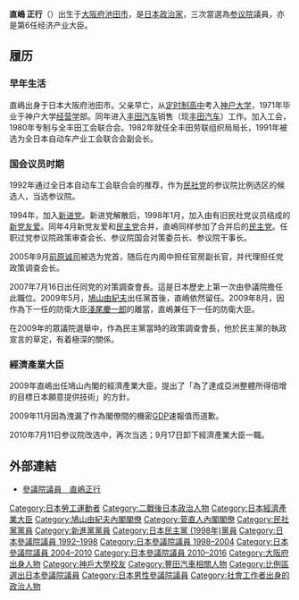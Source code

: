 {{Infobox Officeholder
| name  = 直嶋 正行
| original_name = 
| native_name_lang = 
| image = Masayuki Naoshima cropped 1 John Roos and Masayuki Naoshima 20091021.jpg
| imagesize = 
| country = {{JPN}}
| office = {{JPN}}第11、12任[[經濟產業大臣|經濟產業大臣]]
| term_start = 2009年9月16日
| term_end = 2010年9月17日
| primeminister= [[鳩山由紀夫|鳩山由紀夫]]<br/>[[菅直人|菅直人]]
| predecessor = [[二階俊博|二階俊博]]
| successor = {{link-ja|大畠章宏|大畠章宏}}
| office2 = {{JPN}}[[参議院_(日本)|參議院]]議員
|term_start2  = 1992年7月26日
|term_end2   = 2016年7月25日
|predecessor2 = 
|successor2  = 
|constituency2= [[日本參議院比例區|比例區]]
|birth_date = {{birth date and age|1945|10|23}}
|birth_place = {{JPN}}[[大阪府|大阪府]][[池田市|池田市]]
|native_place = 
|parents = 
|relatives = 
|spouse = 
|party = （[[民社黨_(日本)|民社党]]→）<br />（[[新進党|新進党]]→）<br />（[[新党友愛|新党友愛]]→）<br />（[[民主党_(1998年)|民主党]]→）<br />[[民進党_(日本)|民進党]]
|alma_mater   = [[神戶大學|神戶大學]]經營學部
|website      =
}}
{{Japanese|japanese=直嶋 正行|kana=なおしま まさゆき|romaji=Naoshima Masayuki}}
'''直嶋 正行'''（{{bd|1945年|10月23日|catIdx=N}}）出生于[[大阪府|大阪府]][[池田市|池田市]]，是[[日本|日本]][[政治家|政治家]]，三次當選為[[參議院_(日本)|参议院]]議員，亦是第6任经济产业大臣。

== 履历 ==
=== 早年生活 ===
直嶋出身于日本大阪府池田市。父亲早亡，从[[定时制高中|定时制高中]]考入[[神户大学|神户大学]]，1971年毕业于神户大学[[经营学|经营学]]部。同年进入[[丰田汽车|丰田汽车]]销售（现[[丰田汽车|丰田汽车]]）工作。加入工会，1980年专制与全丰田工会联合会。1982年就任全丰田劳联组织局局长，1991年被选为全日本自动车产业工会联合会副会长。

=== 国会议员时期 ===
1992年通过全日本自动车工会联合会的推荐，作为[[民社黨_(日本)|民社党]]的参议院比例选区的候选人，当选参议院。

1994年，加入[[新进党|新进党]]。新进党解散后，1998年1月，加入由有旧民社党议员结成的[[新党友爱|新党友爱]]。同年4月新党友爱和[[民主黨_(1996年)|民主党]]合并，直嶋同样参加了合并后的[[民主黨_(日本)|民主党]]。任职过党参议院政策审查会长、参议院国会对策委员长、参议院干事长。

2005年9月[[前原诚司|前原诚司]]被选为党首，随后在内阁中担任官房副长官，并代理担任党政策调查会长。

2007年7月16日出任同党的对策調查會長。這是日本歷史上第一次由參議院擔任此職位。2009年5月，[[鳩山由紀夫|鳩山由紀夫]]出任黨首後，直嶋依然留任。2009年8月，因作為下一任的防衛大臣[[淺尾慶一郎|淺尾慶一郎]]的離當，直嶋兼任下一任的防衛大臣。

在2009年的眾議院選舉中，作為民主黨當時的政策調查會長，他於民主黨的執政宣言的草定，有着極深的關係。

=== 經濟產業大臣 ===
2009年直嶋出任鳩山內閣的經濟產業大臣。提出了「為了達成亞洲整體所得倍增的目標日本願意提供技術」的方針。

2009年11月因為洩漏了作為閣僚間的機密[[GDP|GDP]]速報值而道歉。

2010年7月11日参议院改选中，再次当选；9月17日卸下經濟產業大臣一職。

==外部連結==
*[http://www.naoshima.com/ 參議院議員　直嶋正行] {{Wayback|url=http://www.naoshima.com/ |date=20071026011834 }}{{ja}}

{{經濟產業大臣}}
{{鳩山由紀夫內閣}}
{{菅直人內閣}}

{{DEFAULTSORT:Naoshima Masayuki}}
[[Category:日本勞工運動者|Category:日本勞工運動者]]
[[Category:二戰後日本政治人物|Category:二戰後日本政治人物]]
[[Category:日本經濟產業大臣|Category:日本經濟產業大臣]]
[[Category:鳩山由紀夫內閣閣僚|Category:鳩山由紀夫內閣閣僚]]
[[Category:菅直人內閣閣僚|Category:菅直人內閣閣僚]]
[[Category:民社黨黨員|Category:民社黨黨員]]
[[Category:新進黨黨員|Category:新進黨黨員]]
[[Category:日本民主黨_(1998年)黨員|Category:日本民主黨 (1998年)黨員]]
[[Category:日本參議院議員_1992–1998|Category:日本參議院議員 1992–1998]]
[[Category:日本參議院議員_1998–2004|Category:日本參議院議員 1998–2004]]
[[Category:日本參議院議員_2004–2010|Category:日本參議院議員 2004–2010]]
[[Category:日本參議院議員_2010–2016|Category:日本參議院議員 2010–2016]]
[[Category:大阪府出身人物|Category:大阪府出身人物]]
[[Category:神戶大學校友|Category:神戶大學校友]]
[[Category:豐田汽車相關人物|Category:豐田汽車相關人物]]
[[Category:比例區選出日本參議院議員|Category:比例區選出日本參議院議員]]
[[Category:日本男性參議院議員|Category:日本男性參議院議員]]
[[Category:社會工作者出身的政治人物|Category:社會工作者出身的政治人物]]